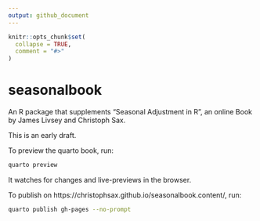 ```yaml
---
output: github_document
---
```


<!-- README.md is generated from README.Rmd. Please edit that file -->

```r
knitr::opts_chunk$set(
  collapse = TRUE,
  comment = "#>"
)
```

# seasonalbook

<!-- badges: start -->
<!-- badges: end -->

An R package that supplements "Seasonal Adjustment in R", an online Book by James Livsey and Christoph Sax.

This is an early draft.

To preview the quarto book, run:

```sh
quarto preview
```

It watches for changes and live-previews in the browser.


To publish on https://christophsax.github.io/seasonalbook.content/, run:

```sh
quarto publish gh-pages --no-prompt
```
